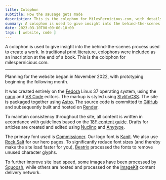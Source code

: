 ```yaml
---
title: Colophon
subtitle: How the sausage gets made
description: This is the colophon for MilesPernicious.com, with details about resources used in the site's creation
summary: A colophon is used to give insight into the behind-the-scenes process used to create a work. In traditional print literature, colophons were included as an inscription at the end of a book...
date: 2023-03-10T00:00:00-10:00
tags: [ website, code ]
---
```


A colophon is used to give insight into the behind-the-scenes process used to create a work. In traditional print literature, colophons were included as an inscription at the end of a book.  This is the colophon for milespernicious.com.

***

Planning for the website began in November 2022, with prototyping beginning the following month.

It was created entirely on the [Fedora](https://fedoraproject.org) Linux 37 operating system, using the [nano](https://nano-editor.org) and [VS Code](https://code.visualstudio.com/) editors.  The markup is styled using [StylifyCSS](https://stylifycss.com/).  The site is packaged together using [Astro](https://astro.build).  The source code is committed to [GitHub](https://github.com) and subsequently built and hosted on [Render](https://render.com).

To maintain consistency throughout the site, all content is written in accordance with guidelines based on the [18F content guide](https://content-guide.18f.gov/).  Drafts for articles are created and edited using [Nuclino](https://nuclino.com) and [Anytype](https://anytype.io).

The primary font used is [Commissioner](https://github.com/kosbarts/Commissioner). Our logo font is [Kanit](https://github.com/cadsondemak/kanit). We also use [Rock Salt](https://www.fontsquirrel.com/fonts/rock-salt) for our hero pages. To significantly reduce font sizes (and thereby make the site load faster for you), [Beatrix](https://github.com/funbox/beatrix) processed the fonts to remove unused character glyphs.

To further improve site load speed, some images have been processed by [Squoosh](https://squoosh.app), while others are hosted and processed on the [ImageKit](https://imagekit.io) content delivery network.
